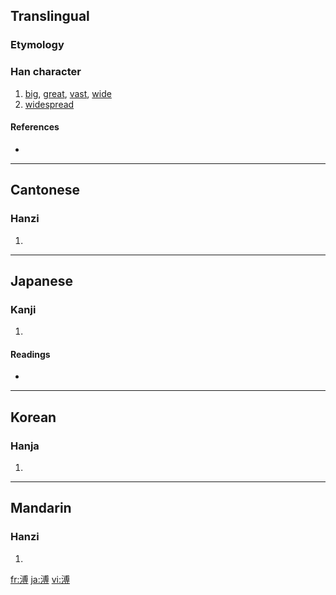 ==Translingual==

===Etymology===
{{Han compound|水|尃|c1=s|c2=p|t1=water|ls=psc}}

===Han character===
{{Han char|rn=85|rad=水|as=10|sn=13|four=3314<sub>2</sub>|canj=水戈月戈 (EIBI)}}

# [[big]], [[great]], [[vast]], [[wide]]
# [[widespread]]

====References====
* {{Han ref|kx=0640.120|dkj=17957|dj=1047.070|hdz=31695.040|uh=6EA5|ud=28325|bh=B7C1|bd=47041}}

----

==Cantonese==

===Hanzi===
{{yue-hanzi|jyut=|y=pou2}}

# {{defn|Cantonese}}

----

==Japanese==

===Kanji===
{{ja-kanji|grade=|rs=水10}}

# {{defn|Japanese}}

====Readings====
* {{ja-readings|on=[[ほ]] (ho), [[ふ]] (fu), [[はく]] (haku)|kun=[[あまねし]] (amaneshi)}}

----

==Korean==

===Hanja===
{{ko-hanja|hangeul=[[부]], [[박]]|eumhun=|rv=bu, bak|mr=pu, pak|y=pu, pak}}

# {{defn|Korean}}

----

==Mandarin==

===Hanzi===
{{cmn-hanzi|pin=[[pǔ]] ([[pu3]])|wg=p'u<sup>3</sup>}}

# {{defn|Mandarin}}

[[fr:溥]]
[[ja:溥]]
[[vi:溥]]